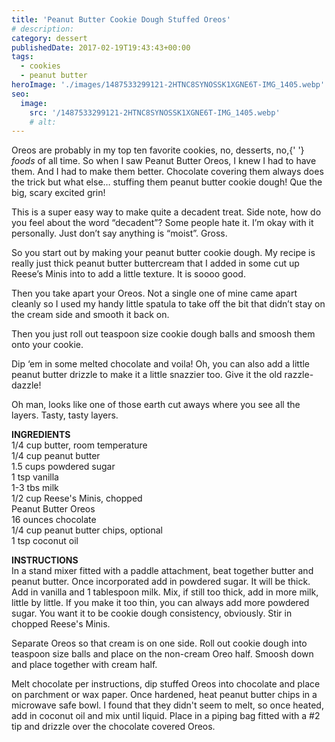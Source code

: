 ```yaml
---
title: 'Peanut Butter Cookie Dough Stuffed Oreos'
# description:
category: dessert
publishedDate: 2017-02-19T19:43:43+00:00
tags:
  - cookies
  - peanut butter
heroImage: './images/1487533299121-2HTNC8SYNOSSK1XGNE6T-IMG_1405.webp'
seo:
  image:
    src: '/1487533299121-2HTNC8SYNOSSK1XGNE6T-IMG_1405.webp'
    # alt:
---
```



<div class="sqs-html-content">
	<p>
		Oreos are probably in my top ten favorite cookies, no, desserts, no,{' '}
		<em>foods</em> of all time. So when I saw Peanut Butter Oreos, I knew I had
		to have them. And I had to make them better. Chocolate covering them always
		does the trick but what else… stuffing them peanut butter cookie dough! Que
		the big, scary excited grin!
	</p>
	<p>
		This is a super easy way to make quite a decadent treat. Side note, how do
		you feel about the word “decadent”? Some people hate it. I’m okay with it
		personally. Just don’t say anything is “moist”. Gross.
	</p>
</div>
<div
	class="image-block-outer-wrapper layout-caption-hidden design-layout-inline"
	data-test="image-block-inline-outer-wrapper"
>
	<figure class="sqs-block-image-figure intrinsic">
		<div
			class="image-block-wrapper"
			data-animation-role="image"
			data-animation-override=""
		>
			<div class="sqs-image-shape-container-element has-aspect-ratio">
				<Picture
					src={ContentImage1}
					alt="peanut butter cookie dough stuffed oreos | sarah makes stuff"
				></Picture>
			</div>
		</div>
	</figure>
</div>
<div class="sqs-html-content">
	<p>
		So you start out by making your peanut butter cookie dough. My recipe is
		really just thick peanut butter buttercream that I added in some cut up
		Reese’s Minis into to add a little texture. It is soooo good. 
	</p>
</div>
<div
	class="image-block-outer-wrapper layout-caption-hidden design-layout-inline"
	data-test="image-block-inline-outer-wrapper"
>
	<figure class="sqs-block-image-figure intrinsic">
		<div
			class="image-block-wrapper"
			data-animation-role="image"
			data-animation-override=""
		>
			<div class="sqs-image-shape-container-element has-aspect-ratio">
				<Picture
					src={ContentImage2}
					alt="peanut butter cookie dough stuffed oreos | sarah makes stuff"
				></Picture>
			</div>
		</div>
	</figure>
</div>
<div class="sqs-html-content">
	<p>
		Then you take apart your Oreos. Not a single one of mine came apart cleanly
		so I used my handy little spatula to take off the bit that didn’t stay on
		the cream side and smooth it back on. 
	</p>
</div>
<div
	class="image-block-outer-wrapper layout-caption-hidden design-layout-inline"
	data-test="image-block-inline-outer-wrapper"
>
	<figure class="sqs-block-image-figure intrinsic">
		<div
			class="image-block-wrapper"
			data-animation-role="image"
			data-animation-override=""
		>
			<div class="sqs-image-shape-container-element has-aspect-ratio">
				<Picture
					src={ContentImage3}
					alt="peanut butter cookie dough stuffed oreos | sarah makes stuff"
				></Picture>
			</div>
		</div>
	</figure>
</div>
<div class="sqs-html-content">
	<p>
		Then you just roll out teaspoon size cookie dough balls and smoosh them onto
		your cookie. 
	</p>
</div>
<div
	class="image-block-outer-wrapper layout-caption-hidden design-layout-inline"
	data-test="image-block-inline-outer-wrapper"
>
	<figure class="sqs-block-image-figure intrinsic">
		<div
			class="image-block-wrapper"
			data-animation-role="image"
			data-animation-override=""
		>
			<div class="sqs-image-shape-container-element has-aspect-ratio">
				<Picture
					src={ContentImage4}
					alt="peanut butter cookie dough stuffed oreos | sarah makes stuff"
				></Picture>
			</div>
		</div>
	</figure>
</div>
<div
	class="image-block-outer-wrapper layout-caption-hidden design-layout-inline"
	data-test="image-block-inline-outer-wrapper"
>
	<figure class="sqs-block-image-figure intrinsic">
		<div
			class="image-block-wrapper"
			data-animation-role="image"
			data-animation-override=""
		>
			<div class="sqs-image-shape-container-element has-aspect-ratio">
				<Picture
					src={ContentImage5}
					alt="peanut butter cookie dough stuffed oreos | sarah makes stuff"
				></Picture>
			</div>
		</div>
	</figure>
</div>
<div class="sqs-html-content">
	<p>
		Dip ‘em in some melted chocolate and voila! Oh, you can also add a little
		peanut butter drizzle to make it a little snazzier too. Give it the old
		razzle-dazzle! 
	</p>
</div>
<div
	class="image-block-outer-wrapper layout-caption-hidden design-layout-inline"
	data-test="image-block-inline-outer-wrapper"
>
	<figure class="sqs-block-image-figure intrinsic">
		<div
			class="image-block-wrapper"
			data-animation-role="image"
			data-animation-override=""
		>
			<div class="sqs-image-shape-container-element has-aspect-ratio">
				<Picture
					src={ContentImage6}
					alt="peanut butter cookie dough stuffed oreos | sarah makes stuff"
				></Picture>
			</div>
		</div>
	</figure>
</div>
<div class="sqs-html-content">
	<p>
		Oh man, looks like one of those earth cut aways where you see all the
		layers. Tasty, tasty layers.
	</p>
</div>
<div
	class="image-block-outer-wrapper layout-caption-hidden design-layout-inline"
	data-test="image-block-inline-outer-wrapper"
>
	<figure class="sqs-block-image-figure intrinsic">
		<div
			class="image-block-wrapper"
			data-animation-role="image"
			data-animation-override=""
		>
			<div class="sqs-image-shape-container-element has-aspect-ratio">
				<Picture
					src={ContentImage7}
					alt="peanut butter cookie dough stuffed oreos | sarah makes stuff"
				></Picture>
			</div>
		</div>
	</figure>
</div>
<div class="sqs-html-content">
	<p>
		<strong>INGREDIENTS</strong>
		<br />
		1/4 cup butter, room temperature
		<br />
		1/4 cup peanut butter
		<br />
		1.5 cups powdered sugar
		<br />1 tsp vanilla
		<br />
		1-3 tbs milk
		<br />
		1/2 cup Reese's Minis, chopped
		<br />
		Peanut Butter Oreos
		<br />
		16 ounces chocolate
		<br />
		1/4 cup peanut butter chips, optional
		<br />1 tsp coconut oil
	</p>
	<p>
		<strong>INSTRUCTIONS</strong>
		<br />
		In a stand mixer fitted with a paddle attachment, beat together butter and
		peanut butter. Once incorporated add in powdered sugar. It will be thick.
		Add in vanilla and 1 tablespoon milk. Mix, if still too thick, add in more
		milk, little by little. If you make it too thin, you can always add more
		powdered sugar. You want it to be cookie dough consistency, obviously. Stir
		in chopped Reese's Minis. 
	</p>
	<p>
		Separate Oreos so that cream is on one side. Roll out cookie dough into
		teaspoon size balls and place on the non-cream Oreo half. Smoosh down and
		place together with cream half. 
	</p>
	<p>
		Melt chocolate per instructions, dip stuffed Oreos into chocolate and place
		on parchment or wax paper. Once hardened, heat peanut butter chips in a
		microwave safe bowl. I found that they didn't seem to melt, so once heated,
		add in coconut oil and mix until liquid. Place in a piping bag fitted with a
		#2 tip and drizzle over the chocolate covered Oreos. 
	</p>
</div>
